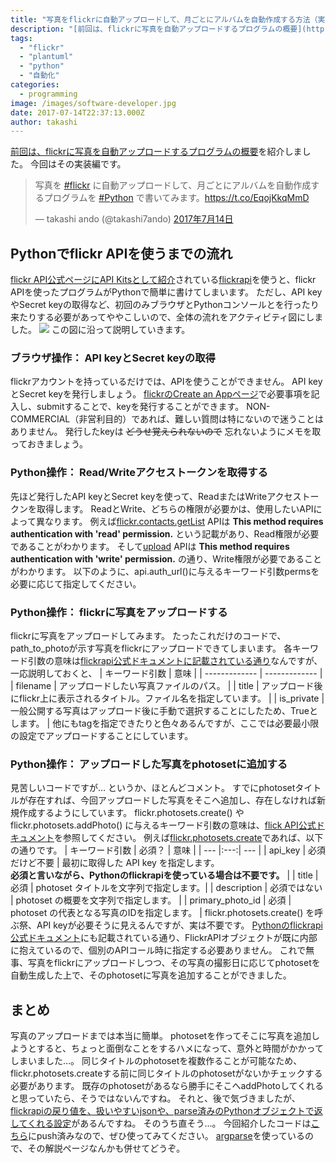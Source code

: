 ```yaml
---
title: "写真をflickrに自動アップロードして、月ごとにアルバムを自動作成する方法（実装編）"
description: "[前回は、flickrに写真を自動アップロードするプログラムの概要](http://tech.uribou.tokyo/python_flickrapi_1/)..."
tags:
  - "flickr"
  - "plantuml"
  - "python"
  - "自動化"
categories:
  - programming
image: /images/software-developer.jpg
date: 2017-07-14T22:37:13.000Z
author: takashi
---
```




[前回は、flickrに写真を自動アップロードするプログラムの概要](http://tech.uribou.tokyo/python_flickrapi_1/)を紹介しました。
今回はその実装編です。
<blockquote class="twitter-tweet" data-lang="ja">
<p dir="ltr" lang="ja">写真を <a href="https://twitter.com/hashtag/flickr?src=hash">#flickr</a> に自動アップロードして、月ごとにアルバムを自動作成するプログラムを <a href="https://twitter.com/hashtag/Python?src=hash">#Python</a> で書いてみます。<a href="https://t.co/EqojKkqMmD">https://t.co/EqojKkqMmD</a></p>
— takashi ando (@takashi7ando) <a href="https://twitter.com/takashi7ando/status/886003060002050048">2017年7月14日</a></blockquote>

## Pythonでflickr APIを使うまでの流れ
[flickr API公式ページにAPI Kitsとして紹介](https://www.flickr.com/services/api/)されている[flickrapi](https://stuvel.eu/flickrapi-doc/2-calling.html)を使うと、flickr APIを使ったプログラムがPythonで簡単に書けてしまいます。
ただし、API keyやSecret keyの取得など、初回のみブラウザとPythonコンソールとを行ったり来たりする必要があってややこしいので、全体の流れをアクティビティ図にしました。
![](https://farm5.staticflickr.com/4236/35056866054_0662bd8c2c_o_d.png)
この図に沿って説明していきます。
### ブラウザ操作： API keyとSecret keyの取得
flickrアカウントを持っているだけでは、APIを使うことができません。
API keyとSecret keyを発行しましょう。
[flickrのCreate an Appページ](https://www.flickr.com/services/apps/create/apply/)で必要事項を記入し、submitすることで、keyを発行することができます。
NON-COMMERCIAL（非営利目的）であれば、難しい質問は特にないので迷うことはありません。
発行したkeyは <del datetime="2017-07-19T11:40:42+00:00">どうせ覚えられないので</del> 忘れないようにメモを取っておきましょう。
### Python操作： Read/Writeアクセストークンを取得する
先ほど発行したAPI keyとSecret keyを使って、ReadまたはWriteアクセストークンを取得します。
ReadとWrite、どちらの権限が必要かは、使用したいAPIによって異なります。
例えば[flickr.contacts.getList](https://www.flickr.com/services/api/flickr.contacts.getList.html) APIは **This method requires authentication with 'read' permission.** という記載があり、Read権限が必要であることがわかります。
そして[upload](https://www.flickr.com/services/api/upload.api.html) APIは **This method requires authentication with 'write' permission.** の通り、Write権限が必要であることがわかります。
以下のように、api.auth_url()に与えるキーワード引数permsを必要に応じて指定してください。
<code data-gist-id="73dc07a0fb71af75dc81c07984126179" data-gist-line="140-152" data-gist-highlight-line="145"></code>
### Python操作： flickrに写真をアップロードする
flickrに写真をアップロードしてみます。
<code data-gist-id="73dc07a0fb71af75dc81c07984126179" data-gist-line="62-84"></code>
たったこれだけのコードで、path_to_photoが示す写真をflickrにアップロードできてしまいます。
各キーワード引数の意味は[flickrapi公式ドキュメントに記載されている通り](https://stuvel.eu/flickrapi-doc/4-uploading.html#flickr-upload)なんですが、一応説明しておくと、
| キーワード引数 | 意味 |
| ------------- | ------------- |
| filename | アップロードしたい写真ファイルのパス。 |
| title | アップロード後にflickr上に表示されるタイトル。ファイル名を指定しています。 |
| is_private | 一般公開する写真はアップロード後に手動で選択することにしたため、Trueとします。 |
他にもtagを指定できたりと色々あるんですが、ここでは必要最小限の設定でアップロードすることにしています。
### Python操作： アップロードした写真をphotosetに追加する
見苦しいコードですが… というか、ほとんどコメント。
すでにphotosetタイトルが存在すれば、今回アップロードした写真をそこへ追加し、存在しなければ新規作成するようにしています。
<code data-gist-id="73dc07a0fb71af75dc81c07984126179" data-gist-line="87-132"></code>
flickr.photosets.create() や flickr.photosets.addPhoto() に与えるキーワード引数の意味は、[flick API公式ドキュメント](https://www.flickr.com/services/api/)を参照してください。
例えば[flickr.photosets.create](https://www.flickr.com/services/api/flickr.photosets.create.html)であれば、以下の通りです。
| キーワード引数 | 必須？ | 意味 |
| --- |:---:| --- |
| api_key | 必須だけど不要 | 最初に取得した API key を指定します。<br /> **必須と言いながら、Pythonのflickrapiを使っている場合は不要です。** |
| title | 必須 | photoset タイトルを文字列で指定します。|
| description | 必須ではない | photoset の概要を文字列で指定します。 |
| primary_photo_id | 必須 | photoset の代表となる写真のIDを指定します。 |
flickr.photosets.create() を呼ぶ祭、API keyが必要そうに見えるんですが、実は不要です。
[Pythonのflickrapi公式ドキュメント](
https://stuvel.eu/flickrapi-doc/2-calling.html?highlight=create#calling-api-functions)にも記載されている通り、FlickrAPIオブジェクトが既に内部に抱えているので、個別のAPIコール時に指定する必要ありません。
これで無事、写真をflickrにアップロードしつつ、その写真の撮影日に応じてphotosetを自動生成した上で、そのphotosetに写真を追加することができました。
## まとめ
写真のアップロードまでは本当に簡単。
photosetを作ってそこに写真を追加しようとすると、ちょっと面倒なことをするハメになって、意外と時間がかかってしまいました…。
同じタイトルのphotosetを複数作ることが可能なため、flickr.photosets.createする前に同じタイトルのphotosetがないかチェックする必要があります。
既存のphotosetがあるなら勝手にそこへaddPhotoしてくれると思っていたら、そうではないんですね。
それと、後で気づきましたが、[flickrapiの戻り値を、扱いやすいjsonや、parse済みのPythonオブジェクトで返してくれる設定](https://stuvel.eu/flickrapi-doc/2-calling.html?highlight=create#response-format-json)があるんですね。
そのうち直そう…。
今回紹介したコードは[こちら](https://gist.github.com/dodo5522/73dc07a0fb71af75dc81c07984126179)にpush済みなので、ぜひ使ってみてください。
[argparse](http://tech.uribou.tokyo/python-argparsenoshi-ifang/)を使っているので、その解説ページなんかも併せてどうぞ。
